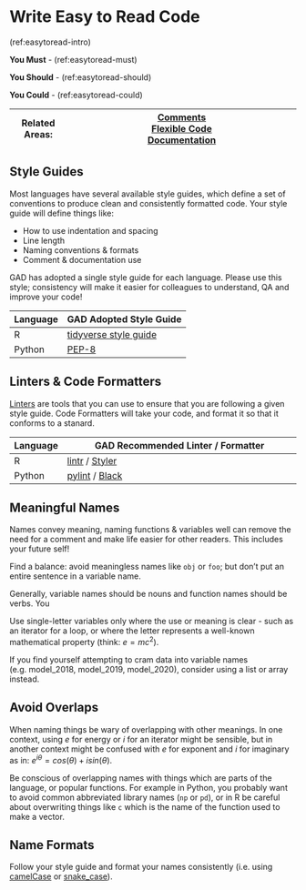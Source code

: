 # Write Easy to Read Code {#easy_to_read}

(ref:easytoread-intro)

**You Must** - (ref:easytoread-must)

**You Should** - (ref:easytoread-should)

**You Could** - (ref:easytoread-could)

|Related Areas: 	| [Comments](#comments) <br> [Flexible Code](#flexible_code) <br> [Documentation](#documentation)  |
|---------------	|------------------------------------------------------------|

## Style Guides {#style_guides}
Most languages have several available style guides, which define a set of conventions to produce clean and consistently formatted code. Your style guide will define things like:

* How to use indentation and spacing
* Line length 
* Naming conventions & formats
* Comment & documentation use

GAD has adopted a single style guide for each language.
Please use this style; consistency will make it easier for colleagues to understand, QA and improve your code!

| Language | GAD Adopted Style Guide                              |
|----------|-------------------------------------------------------|
| R        | [tidyverse style guide](https://style.tidyverse.org/) |
| Python   |    [PEP-8](https://www.python.org/dev/peps/pep-0008/) |

## Linters & Code Formatters {#linters}
[Linters](https://en.wikipedia.org/wiki/Lint_%28software%29) are tools that you can use to ensure that you are following a given style guide. Code Formatters will take your code, and format it so that it conforms to a stanard.

| Language | GAD Recommended Linter / Formatter                   |
|----------|-------------------------------------------------------|
| R        |  [lintr](https://github.com/jimhester/lintr) / [Styler](http://styler.r-lib.org/) |
| Python   |  [pylint](https://www.pylint.org/) / [Black](https://pypi.org/project/black/) |


## Meaningful Names {#meaningful_names}
Names convey meaning, naming functions & variables well can remove the need for
a comment and make life easier for other readers. This includes your future self!

Find a balance: avoid meaningless names like `obj` or `foo`; but don't put an entire sentence in a variable name.

Generally, variable names should be nouns and function names should be verbs. You 

Use single-letter variables only where the use or meaning is clear - such as an iterator for a loop,
or where the letter represents a well-known mathematical property (think: $e = mc^2$).

If you find yourself attempting to cram data into variable names (e.g. model_2018, model_2019, model_2020), consider using a list or array instead.

## Avoid Overlaps {#dont_overlap}
When naming things be wary of overlapping with other meanings. In one context, using $e$ for energy or $i$ for an iterator might be sensible, but in another context might be confused with $e$ for exponent and $i$ for imaginary as in: $e^{iθ} = cos(θ) + i sin(θ)$.

Be conscious of overlapping names with things which are parts of the language, or popular functions. 
For example in Python, you probably want to avoid common abbreviated library names (`np` or `pd`), or in R be careful about overwriting things like `c` which is the name of the function used to make a vector.

## Name Formats {#name_formats}
Follow your style guide and format your names consistently (i.e. using [camelCase](https://en.wikipedia.org/wiki/Camel_case) or [snake_case](https://en.wikipedia.org/wiki/Snake_case)).

